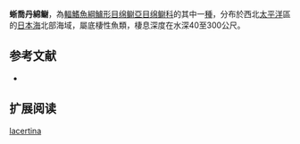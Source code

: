 {{Speciesbox
| name = 蜥喬丹綿鳚
| image = 
| status = NE
| status_system = IUCN3.1
| genus = Davidijordania
| species = lacertina
| authority = [[Pavlenko|Pavlenko]], 1910
| synonyms = *''Lycenchelys lacertinus''<br /><small>Pavlenko, 1910</small>
}}

'''蜥喬丹綿鳚'''，為[[輻鰭魚綱|輻鰭魚綱]][[鱸形目|鱸形目]][[绵鳚亞目|绵鳚亞目]][[绵鳚科|绵鳚科]]的其中一[[種|種]]，分布於西北[[太平洋|太平洋]]區的[[日本海|日本海]]北部海域，屬底棲性魚類，棲息深度在水深40至300公尺。

==参考文献==
*{{FishBase_species|genus=Davidijordania|species=lacertina|year=2011|month=12}}

== 扩展阅读 ==
{{refbegin}}
{{wikispecies-inline|Davidijordania jordaniana|蜥喬丹綿鳚}}
{{refend}}
{{Taxonbar|from=Q1096506}}

[[Category:乔丹绵鳚属|lacertina]]


{{鱸形目小作品}}